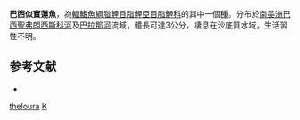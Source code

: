 {{Speciesbox 
| taxon = Kolpotocheirodon theloura
| status = NE
| status_system = IUCN3.1
| authority = [[Malabarba|Malabarba]] & [[Weitzman|Weitzman]], 2000
| synonyms = 
}}
'''巴西似寶蓮魚'''，為[[輻鰭魚綱|輻鰭魚綱]][[脂鯉目|脂鯉目]][[脂鯉亞目|脂鯉亞目]][[脂鯉科|脂鯉科]]的其中一個[[種|種]]。分布於[[南美洲|南美洲]][[巴西|巴西]][[聖弗朗西斯科河|聖弗朗西斯科河]]及[[巴拉那河|巴拉那河]]流域，體長可達3公分，棲息在沙底質水域，生活習性不明。

==参考文献==
{{refbegin}}
*{{FishBase_species|genus=Kolpotocheirodon|species=theloura|year=2014|month=1}}
{{refend}}

{{Taxonbar|from=Q7734262}}

[[Category:似寶蓮魚屬|theloura]]
[[Category:2000年描述的鱼类|K]]

{{魚類小作品}}